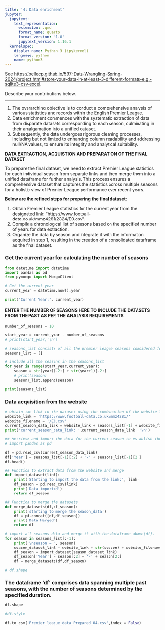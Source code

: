 ```yaml
---
title: '4: Data enrichment'
jupyter:
  jupytext:
    text_representation:
      extension: .qmd
      format_name: quarto
      format_version: '1.0'
      jupytext_version: 1.16.1
  kernelspec:
    display_name: Python 3 (ipykernel)
    language: python
    name: python3
---
```


See <https://bellecp.github.io/597-Data-Wrangling-Spring-2024/project.html#store-your-data-in-at-least-3-different-formats-e.g.-sqlite3-csv-excel>.

Describe your contributions below.

* * *

1. The overarching objective is to conduct a comprehensive analysis of various statistics and records within the English Premier League.
2. Data enrichment commences with the systematic extraction of data from disparate datasets corresponding to each season, culminating in their amalgamation into a unified dataset.
3. Subsequently, the data undergoes rigorous cleaning processes, including but not limited to enhancing column readability and addressing null/NA values, to ensure its integrity and analytical suitability.

**DATA EXTRACTION, ACQUISTION AND PREPARATION OF THE FINAL DATASET**

To prepare the final dataset, we need to extract Premier League statistics for each individual season from separate links and then merge them into a unified dataframe for further analysis. This process ensures a comprehensive dataset that captures the statistics across multiple seasons for a holistic view of Premier League performance over recent years.

**Below are the refined steps for preparing the final dataset**:

1. Obtain Premier League statistics for the current year from the designated link: "https://www.football-data.co.uk/mmz4281/2324/E0.csv".
2. Compile a chronological list of seasons based on the specified number of years for data extraction.
3. Organize the data by season and integrate it with the information acquired in step 1, resulting in the creation of a consolidated dataframe as the final dataset.

### Get the current year for calculating the number of seasons

```python
from datetime import datetime
import pandas as pd
from pymongo import MongoClient
```

```python
# Get the current year
current_year = datetime.now().year

print("Current Year:", current_year)
```

#### ENTER THE NUMBER OF SEASONS HERE TO INCLUDE THE DATASETS FROM THE PAST AS PER THE ANALYSIS REQUIREMENTS

```python
number_of_seasons = 10
```

```python
start_year = current_year - number_of_seasons
# print(start_year,'\n')

# seasons_list consists of all the premier league seasons considered for analysis
seasons_list = []

# include all the seasons in the seasons_list
for year in range(start_year,current_year):
    season = str(year)[-2:] + str(year+1)[-2:]
    # print(season)
    seasons_list.append(season)
    
print(seasons_list)
```

### Data acquisition from the website

```python
# Obtain the link to the dataset using the combination of the website link and the seasons_list ("https://www.football-data.co.uk/mmz4281/2324/E0.csv")
website_link = 'https://www.football-data.co.uk/mmz4281/'
website_filename = '/E0.csv'
current_season_data_link = website_link + seasons_list[-1] + website_filename
print('current_season_data_link: ',current_season_data_link ,'\n')
```

```python
## Retrieve and import the data for the current season to establish the foundational DataFrame, which will serve as the anchor for merging datasets from subsequent seasons.
# import pandas as pd

df = pd.read_csv(current_season_data_link)
df['Year'] = seasons_list[-1][:2] + '-' + seasons_list[-1][2:]
df.head()
```

```python
## Function to extract data from the website and merge
def import_dataset(link):
    print('Starting to import the data from the link:', link)
    df_season = pd.read_csv(link)
    print('Data imported')
    return df_season

## Function to merge the datasets
def merge_datasets(df,df_season):
    print('starting to merge the season_data')
    df = pd.concat([df,df_season])
    print('Data Merged')
    return df
```

```python
# import all seasons data and merge it with the dataframe above(df).
for season in seasons_list[:-1]:
    print('\nseason = ', season)
    season_dataset_link = website_link + str(season) + website_filename
    df_season = import_dataset(season_dataset_link)
    df_season['Year'] = season[:2] + '-' + season[2:]
    df = merge_datasets(df,df_season)

# df.shape
```

### The dataframe 'df' comprises data spanning multiple past seasons, with the number of seasons determined by the specified duration.

```python
df.shape
```

```python
#df.style
```

```python
df.to_csv('Premier_league_data_Prepared_04.csv',index = False)
```
